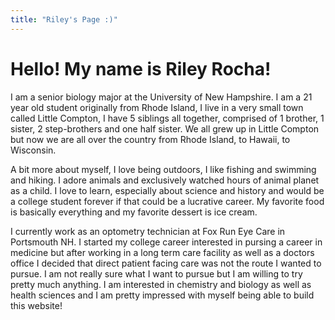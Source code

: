 ```yaml
---
title: "Riley's Page :)"
---
```

# Hello! My name is **Riley Rocha!**
 
I am a senior biology major at the University of New Hampshire. I am a 21 year old student originally from Rhode Island, I live in a very small town called Little Compton, I have 5 siblings all together, comprised of 1 brother, 1 sister, 2 step-brothers and one half sister. We all grew up in Little Compton but now we are all over the country from Rhode Island, to Hawaii, to Wisconsin. 

A bit more about myself, I love being outdoors, I like fishing and swimming and hiking. I adore animals and exclusively watched hours of animal planet as a child. I love to learn, especially about science and history and would be a college student forever if that could be a lucrative career. My favorite food is basically everything and my favorite dessert is ice cream. 

I currently work as an optometry technician at Fox Run Eye Care in Portsmouth NH. I started my college career interested in pursing a career in medicine but after working in a long term care facility as well as a doctors office I decided that direct patient facing care was not the route I wanted to pursue. I am not really sure what I want to pursue but I am willing to try pretty much anything. I am interested in chemistry and biology as well as health sciences and I am pretty impressed with myself being able to build this website!  




